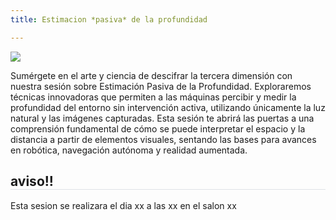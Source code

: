 ```yaml
---
title: Estimacion *pasiva* de la profundidad

---
```

<style>* {overflow: visible;}     h2{
        border-bottom: 1px solid #dee2e6 !important;
    }
    </style>

::: {layout="[35,65]"}

![](../images/sesiones/sesion4.webp)

Sumérgete en el arte y ciencia de descifrar la tercera dimensión con nuestra sesión sobre Estimación Pasiva de la Profundidad. Exploraremos técnicas innovadoras que permiten a las máquinas percibir y medir la profundidad del entorno sin intervención activa, utilizando únicamente la luz natural y las imágenes capturadas. Esta sesión te abrirá las puertas a una comprensión fundamental de cómo se puede interpretar el espacio y la distancia a partir de elementos visuales, sentando las bases para avances en robótica, navegación autónoma y realidad aumentada.
:::

:::{.callout-tip}
## aviso!!
Esta sesion se realizara el dia xx a las xx en el salon xx
:::
